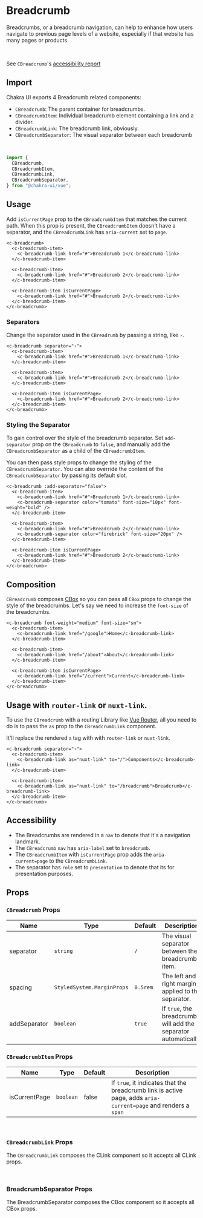 
<SEO
  title="Breadcrumb"
  description="Breadcrumbs, or a breadcrumb navigation, can help to enhance how users navigate to previous page levels of a website, especially if that website has many pages or products."
/>


# Breadcrumb

Breadcrumbs, or a breadcrumb navigation, can help to enhance how users navigate
to previous page levels of a website, especially if that website has many pages
or products.

<br />

See `CBreadcrumb`'s [accessibility report](https://github.com/chakra-ui/chakra-ui-vue/blob/master/packages/chakra-ui-core/src/CBreadcrumb/accessibility.md)

## Import 
Chakra UI exports 4 Breadcrumb related components:

- `CBreadcrumb`: The parent container for breadcrumbs.
- `CBreadcrumbItem`: Individual breadcrumb element containing a link and a divider.
- `CBreadcrumbLink`: The breadcrumb link, obviously.
- `CBreadcrumbSeparator`: The visual separator between each breadcrumb

<br />

```js
import {
  CBreadcrumb,
  CBreadcrumbItem,
  CBreadcrumbLink,
  CBreadcrumbSeparator,
} from "@chakra-ui/vue";
```

## Usage

Add `isCurrentPage` prop to the `CBreadcrumbItem` that matches the current path.
When this prop is present, the `CBreadcrumbItem` doesn't have a separator, and
the `CBreadcrumbLink` has `aria-current` set to `page`.

```vue live=true
<c-breadcrumb>
  <c-breadcrumb-item>
    <c-breadcrumb-link href="#">Breadcrumb 1</c-breadcrumb-link>
  </c-breadcrumb-item>

  <c-breadcrumb-item>
    <c-breadcrumb-link href="#">Breadcrumb 2</c-breadcrumb-link>
  </c-breadcrumb-item>

  <c-breadcrumb-item isCurrentPage>
    <c-breadcrumb-link href="#">Breadcrumb 2</c-breadcrumb-link>
  </c-breadcrumb-item>
</c-breadcrumb>
```

### Separators

Change the separator used in the `CBreadrumb` by passing a string, like `›`.

```vue live=true
<c-breadcrumb separator="›">
  <c-breadcrumb-item>
    <c-breadcrumb-link href="#">Breadcrumb 1</c-breadcrumb-link>
  </c-breadcrumb-item>

  <c-breadcrumb-item>
    <c-breadcrumb-link href="#">Breadcrumb 2</c-breadcrumb-link>
  </c-breadcrumb-item>

  <c-breadcrumb-item isCurrentPage>
    <c-breadcrumb-link href="#">Breadcrumb 2</c-breadcrumb-link>
  </c-breadcrumb-item>
</c-breadcrumb>
```

### Styling the Separator

To gain control over the style of the breadcrumb separator. Set `add-separator` prop
on the `CBreadcrumb` to `false`, and manually add the `CBreadcrumbSeparator` as a child of the
`CBreadcrumbItem`.

You can then pass style props to change the styling of the `CBreadcrumbSeparator`. You can also override
the content of the `CBreadcrumbSeparator` by passing its default slot.

```vue live=true
<c-breadcrumb :add-separator="false">
  <c-breadcrumb-item>
    <c-breadcrumb-link href="#">Breadcrumb 1</c-breadcrumb-link>
    <c-breadcrumb-separator color="tomato" font-size="10px" font-weight="bold" />
  </c-breadcrumb-item>

  <c-breadcrumb-item>
    <c-breadcrumb-link href="#">Breadcrumb 2</c-breadcrumb-link>
    <c-breadcrumb-separator color="firebrick" font-size="20px" />
  </c-breadcrumb-item>
  
  <c-breadcrumb-item isCurrentPage>
    <c-breadcrumb-link href="#">Breadcrumb 2</c-breadcrumb-link>
  </c-breadcrumb-item>
</c-breadcrumb>
```

## Composition

`CBreadcrumb` composes [CBox](/box) so you can pass all `CBox` props to change the
style of the breadcrumbs. Let's say we need to increase the `font-size` of the
breadcrumbs.

```vue live=true
<c-breadcrumb font-weight="medium" font-size="sm">
  <c-breadcrumb-item>
    <c-breadcrumb-link href="/google">Home</c-breadcrumb-link>
  </c-breadcrumb-item>

  <c-breadcrumb-item>
    <c-breadcrumb-link href="/about">About</c-breadcrumb-link>
  </c-breadcrumb-item>
  
  <c-breadcrumb-item isCurrentPage>
    <c-breadcrumb-link href="/current">Current</c-breadcrumb-link>
  </c-breadcrumb-item>
</c-breadcrumb>
```

## Usage with `router-link` or `nuxt-link`.

To use the `CBreadcrumb` with a routing Library like [Vue Router](https://router.vuejs.org),
all you need to do is to pass the `as` prop to the `CBreadcrumbLink` component.

It'll replace the rendered `a` tag with with `router-link` or `nuxt-link`.

```vue live=true
<c-breadcrumb separator="›">
  <c-breadcrumb-item>
    <c-breadcrumb-link as="nuxt-link" to="/">Components</c-breadcrumb-link>
  </c-breadcrumb-item>

  <c-breadcrumb-item>
    <c-breadcrumb-link as="nuxt-link" to="/breadcrumb">Breadcrumb</c-breadcrumb-link>
  </c-breadcrumb-item>
</c-breadcrumb>
```

## Accessibility

- The Breadcrumbs are rendered in a `nav` to denote that it's a navigation
  landmark.
- The `CBreadcrumb` `nav` has `aria-label` set to `breadcrumb`.
- The `CBreadcrumbItem` with `isCurrentPage` prop adds the `aria-current=page` to
  the `CBreadcrumbLink`.
- The separator has `role` set to `presentation` to denote that its for
  presentation purposes.


## Props

### `CBreadcrumb` Props

| Name         | Type                        | Default  | Description                                                     |
| ------------ | --------------------------- | -------- | --------------------------------------------------------------- |
| separator    | `string`                    | `/`      | The visual separator between the breadcrumb item.               |
| spacing      | `StyledSystem.MarginProps`  | `0.5rem` | The left and right margin applied to the separator.             |
| addSeparator | `boolean`                   | `true`   | If `true`, the breadcrumb will add the separator automatically. |

### `CBreadcrumbItem` Props

| Name          | Type      | Default | Description                                                                                                    |
| ------------- | --------- | ------- | -------------------------------------------------------------------------------------------------------------- |
| isCurrentPage | `boolean` | false   | If `true`, it indicates that the breadcrumb link is active page, adds `aria-current=page` and renders a `span` |

<br />

### `CBreadcrumbLink` Props

The `CBreadcrumbLink` composes the <nuxt-link to="/link">CLink</nuxt-link> component so it accepts all CLink props.

<br />

### BreadcrumbSeparator Props

The BreadcrumbSeparator composes the <nuxt-link to="/box">CBox</nuxt-link> component so it accepts all CBox props.
